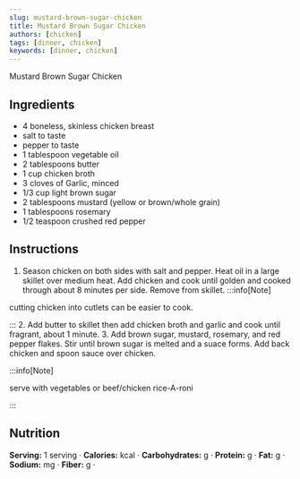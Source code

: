 ```yaml
---
slug: mustard-brown-sugar-chicken
title: Mustard Brown Sugar Chicken
authors: [chicken]
tags: [dinner, chicken]
keywords: [dinner, chicken]
---
```


Mustard Brown Sugar Chicken
<!-- <img src="/img/chicken-and-orzo-skillet.jpg" alt="Creamy Chicken And Orzo Skillet Picture" width="800" height="670" /> -->

<!-- truncate -->


## Ingredients
- 4 boneless, skinless chicken breast
- salt to taste
- pepper to taste
- 1 tablespoon vegetable oil
- 2 tablespoons butter
- 1 cup chicken broth
- 3 cloves of Garlic, minced
- 1/3 cup light brown sugar
- 2 tablespoons mustard (yellow or brown/whole grain)
- 1 tablespoons rosemary
- 1/2 teaspoon crushed red pepper

## Instructions 


1. Season chicken on both sides with salt and pepper. Heat oil in a large skillet over medium heat. Add chicken and cook until golden and cooked through about 8 minutes per side. Remove from skillet.
:::info[Note]

cutting chicken into cutlets can be easier to cook. 

:::
2. Add butter to skillet then add chicken broth and garlic and cook until fragrant, about 1 minute.
3. Add brown sugar, mustard, rosemary, and red pepper flakes. Stir until brown sugar is melted and a suace forms. Add back chicken and spoon sauce over chicken. 

:::info[Note]

serve with vegetables or beef/chicken rice-A-roni

:::

## Nutrition
**Serving:** 1 serving · 
**Calories:** kcal · 
**Carbohydrates:** g · 
**Protein:** g · 
**Fat:** g · 
**Sodium:** mg · 
**Fiber:** g · 